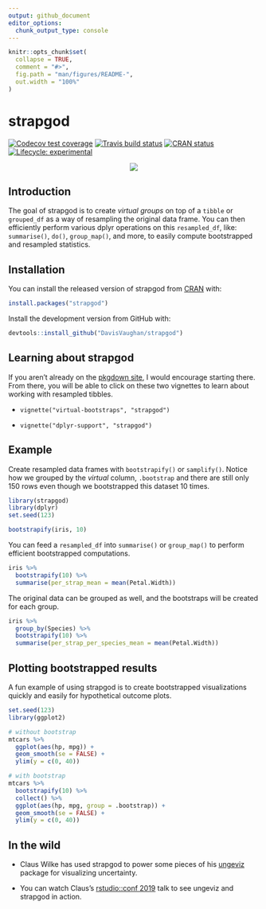 ```yaml
---
output: github_document
editor_options: 
  chunk_output_type: console
---
```


<!-- README.md is generated from README.Rmd. Please edit that file -->

```r
knitr::opts_chunk$set(
  collapse = TRUE,
  comment = "#>",
  fig.path = "man/figures/README-",
  out.width = "100%"
)
```
# strapgod

<!-- badges: start -->
[![Codecov test coverage](https://codecov.io/gh/DavisVaughan/strapgod/branch/master/graph/badge.svg)](https://codecov.io/gh/DavisVaughan/strapgod?branch=master)
[![Travis build status](https://travis-ci.org/DavisVaughan/strapgod.svg?branch=master)](https://travis-ci.org/DavisVaughan/strapgod)
[![CRAN status](https://www.r-pkg.org/badges/version/strapgod)](https://cran.r-project.org/package=strapgod)
[![Lifecycle: experimental](https://img.shields.io/badge/lifecycle-experimental-orange.svg)](https://www.tidyverse.org/lifecycle/#experimental)
<!-- badges: end -->

<p align="center">
  <img src="./man/figures/strap-god.jpg">
</p>

## Introduction

The goal of strapgod is to create _virtual groups_ on top of a `tibble` or `grouped_df` as a way of resampling the original data frame. You can then efficiently perform various dplyr operations on this `resampled_df`, like: `summarise()`, `do()`, `group_map()`, and more, to easily compute bootstrapped and resampled statistics.

## Installation

You can install the released version of strapgod from [CRAN](https://CRAN.R-project.org) with:

``` r
install.packages("strapgod")
```

Install the development version from GitHub with:

``` r
devtools::install_github("DavisVaughan/strapgod")
```

## Learning about strapgod

If you aren't already on the [pkgdown site](https://davisvaughan.github.io/strapgod/), I would encourage starting there. From there, you will be able to click on these two vignettes to learn about working with resampled tibbles.

- `vignette("virtual-bootstraps", "strapgod")`

- `vignette("dplyr-support", "strapgod")`

## Example

Create resampled data frames with `bootstrapify()` or `samplify()`. Notice how we grouped by the _virtual_ column, `.bootstrap` and there are still only 150 rows even though we bootstrapped this dataset 10 times.

```r
library(strapgod)
library(dplyr)
set.seed(123)

bootstrapify(iris, 10)
```

You can feed a `resampled_df` into `summarise()` or `group_map()` to perform
efficient bootstrapped computations.

```r
iris %>%
  bootstrapify(10) %>%
  summarise(per_strap_mean = mean(Petal.Width))
```

The original data can be grouped as well, and the bootstraps will be created for each group.

```r
iris %>%
  group_by(Species) %>%
  bootstrapify(10) %>%
  summarise(per_strap_per_species_mean = mean(Petal.Width))
```

## Plotting bootstrapped results

A fun example of using strapgod is to create bootstrapped visualizations quickly and easily for hypothetical outcome plots. 

```r
set.seed(123)
library(ggplot2)

# without bootstrap
mtcars %>%
  ggplot(aes(hp, mpg)) + 
  geom_smooth(se = FALSE) +
  ylim(y = c(0, 40))
```

```r
# with bootstrap
mtcars %>%
  bootstrapify(10) %>%
  collect() %>%
  ggplot(aes(hp, mpg, group = .bootstrap)) + 
  geom_smooth(se = FALSE) +
  ylim(y = c(0, 40))
```

## In the wild

- Claus Wilke has used strapgod to power some pieces of his [ungeviz](https://github.com/wilkelab/ungeviz) package for visualizing uncertainty.

- You can watch Claus's [rstudio::conf 2019](https://resources.rstudio.com/rstudio-conf-2019/visualizing-uncertainty-with-hypothetical-outcomes-plots) talk to see ungeviz and strapgod in action.
